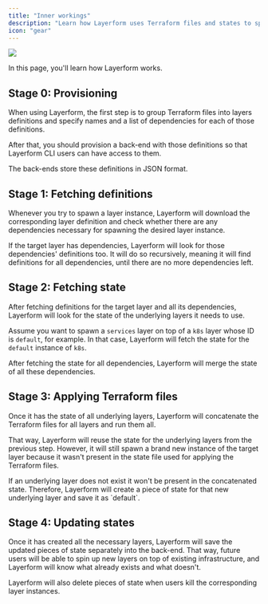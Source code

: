 ```yaml
---
title: "Inner workings"
description: "Learn how Layerform uses Terraform files and states to spin up infrastructure using layers."
icon: "gear"
---
```


<div className="flex justify-center items-center">
    <img src="./images/tiger-spawn.png" className="w-96" />
</div>

In this page, you'll learn how Layerform works.

## Stage 0: Provisioning

When using Layerform, the first step is to group Terraform files into layers definitions and specify names and a list of dependencies for each of those definitions.

After that, you should provision a back-end with those definitions so that Layerform CLI users can have access to them.

The back-ends store these definitions in JSON format.

## Stage 1: Fetching definitions

Whenever you try to spawn a layer instance, Layerform will download the corresponding layer definition and check whether there are any dependencies necessary for spawning the desired layer instance.

If the target layer has dependencies, Layerform will look for those dependencies' definitions too. It will do so recursively, meaning it will find definitions for all dependencies, until there are no more dependencies left.

## Stage 2: Fetching state

After fetching definitions for the target layer and all its dependencies, Layerform will look for the state of the underlying layers it needs to use.

Assume you want to spawn a `services` layer on top of a `k8s` layer whose ID is `default`, for example. In that case, Layerform will fetch the state for the `default` instance of `k8s`.

After fetching the state for all dependencies, Layerform will merge the state of all these dependencies.

## Stage 3: Applying Terraform files

Once it has the state of all underlying layers, Layerform will concatenate the Terraform files for all layers and run them all.

That way, Layerform will reuse the state for the underlying layers from the previous step. However, it will still spawn a brand new instance of the target layer because it wasn't present in the state file used for applying the Terraform files.

<Note>
    If an underlying layer does not exist it won't be present in the
    concatenated state. Therefore, Layerform will create a piece of state for
    that new underlying layer and save it as `default`.
</Note>

## Stage 4: Updating states

Once it has created all the necessary layers, Layerform will save the updated pieces of state separately into the back-end. That way, future users will be able to spin up new layers on top of existing infrastructure, and Layerform will know what already exists and what doesn't.

Layerform will also delete pieces of state when users kill the corresponding layer instances.

